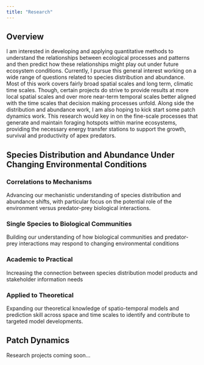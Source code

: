 ```yaml
---
title: "Research"
---
```


## Overview
I am interested in developing and applying quantitative methods to understand the relationships between ecological processes and patterns and then predict how these relationships might play out under future ecosystem conditions. Currently, I pursue this general interest working on a wide range of questions related to species distribution and abundance. Most of this work covers fairly broad spatial scales and long term, climatic time scales. Though, certain projects do strive to provide results at more local spatial scales and over more near-term temporal scales better aligned with the time scales that decision making processes unfold. Along side the distribution and abundance work, I am also hoping to kick start some patch dynamics work. This research would key in on the fine-scale processes that generate and maintain foraging hotspots within marine ecosystems, providing the necessary energy transfer stations to support the growth, survival and productivity of apex predators.

## Species Distribution and Abundance Under Changing Environmental Conditions

### Correlations to Mechanisms
Advancing our mechanistic understanding of species distribution and abundance shifts, with particular focus on the potential role of the environment versus predator-prey biological interactions. 

### Single Species to Biological Communities
Building our understanding of how biological communities and predator-prey interactions may respond to changing environmental conditions

### Academic to Practical
Increasing the connection between species distribution model products and stakeholder information needs

### Applied to Theoretical
Expanding our theoretical knowledge of spatio-temporal models and prediction skill across space and time scales to identify and contribute to targeted model developments.

## Patch Dynamics
Research projects coming soon...
